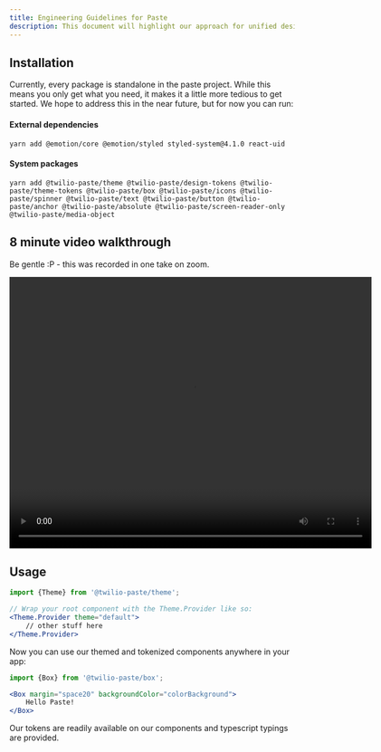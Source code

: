 ```yaml
---
title: Engineering Guidelines for Paste
description: This document will highlight our approach for unified design libraries, tips for getting started, and similar resources for Engineers using Paste.
---
```



<content>

## Installation

Currently, every package is standalone in the paste project.  While this means you only get what you need, it makes it a little more tedious to get started.  We hope to address this in the near future, but for now you can run:

#### External dependencies

```shell
yarn add @emotion/core @emotion/styled styled-system@4.1.0 react-uid
```

#### System packages

```shell
yarn add @twilio-paste/theme @twilio-paste/design-tokens @twilio-paste/theme-tokens @twilio-paste/box @twilio-paste/icons @twilio-paste/spinner @twilio-paste/text @twilio-paste/button @twilio-paste/anchor @twilio-paste/absolute @twilio-paste/screen-reader-only @twilio-paste/media-object
```


## 8 minute video walkthrough

Be gentle :P  - this was recorded in one take on zoom.

<video controls width="640px" height="480px">
    <source src={QuickstartVideo} type="video/mp4" />
</video>


## Usage

```jsx
import {Theme} from '@twilio-paste/theme';

// Wrap your root component with the Theme.Provider like so:
<Theme.Provider theme="default">
    // other stuff here
</Theme.Provider>
```

Now you can use our themed and tokenized components anywhere in your app:

```jsx
import {Box} from '@twilio-paste/box';

<Box margin="space20" backgroundColor="colorBackground">
    Hello Paste!
</Box>
```

Our tokens are readily available on our components and typescript typings are provided. 

</content>